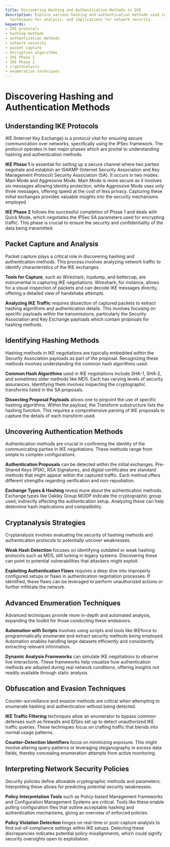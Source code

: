 ```yaml
---
title: Discovering Hashing and Authentication Methods in IKE
description: Explore various hashing and authentication methods used in IKE protocols,
  techniques for analysis, and implications for network security.
keywords:
- IKE protocols
- hashing methods
- authentication methods
- network security
- packet capture
- encryption algorithms
- IKE Phase 1
- IKE Phase 2
- cryptanalysis
- enumeration techniques
---
```


# Discovering Hashing and Authentication Methods

## Understanding IKE Protocols

IKE (Internet Key Exchange) is a protocol vital for ensuring secure communication over networks, specifically using the IPSec framework. The protocol operates in two major phases which are pivotal to understanding hashing and authentication methods.

**IKE Phase 1** is essential for setting up a secure channel where two parties negotiate and establish an ISAKMP (Internet Security Association and Key Management Protocol) Security Association (SA). It occurs in two modes: Main Mode and Aggressive Mode. Main Mode is more secure as it involves six messages allowing identity protection, while Aggressive Mode uses only three messages, offering speed at the cost of less privacy. Capturing these initial exchanges provides valuable insights into the security mechanisms employed.

**IKE Phase 2** follows the successful completion of Phase 1 and deals with Quick Mode, which negotiates the IPSec SA parameters used for encrypting traffic. This phase is crucial to ensure the security and confidentiality of the data being transmitted.

## Packet Capture and Analysis

Packet capture plays a critical role in discovering hashing and authentication methods. This process involves analyzing network traffic to identify characteristics of the IKE exchanges.

**Tools for Capture**, such as Wireshark, tcpdump, and bettercap, are instrumental in capturing IKE negotiations. Wireshark, for instance, allows for a visual inspection of packets and can decode IKE messages directly, offering a detailed view of handshake attempts.

**Analyzing IKE Traffic** requires dissection of captured packets to extract hashing algorithms and authentication details. This involves focusing on specific payloads within the transmissions, particularly the Security Association and Key Exchange payloads which contain proposals for hashing methods.

## Identifying Hashing Methods

Hashing methods in IKE negotiations are typically embedded within the Security Association payloads as part of the proposal. Recognizing these methods involves understanding the common hash algorithms used.

**Common Hash Algorithms** used in IKE negotiations include SHA-1, SHA-2, and sometimes older methods like MD5. Each has varying levels of security assurances. Identifying them involves inspecting the cryptographic transforms listed in the SA proposals.

**Dissecting Proposal Payloads** allows one to pinpoint the use of specific hashing algorithms. Within the payload, the Transform substructure lists the hashing function. This requires a comprehensive parsing of IKE proposals to capture the details of each transform used.

## Uncovering Authentication Methods

Authentication methods are crucial in confirming the identity of the communicating parties in IKE negotiations. These methods range from simple to complex configurations.

**Authentication Proposals** can be detected within the initial exchanges. Pre-Shared Keys (PSK), RSA Signatures, and digital certificates are standard methods that might appear within the captured traffic. Each method offers different strengths regarding verification and non-repudiation.

**Exchange Types & Hashing** reveal more about the authentication methods. Exchange types like Oakley Group MODP indicate the cryptographic group used, indirectly affecting the authentication setup. Analyzing these can help determine hash implications and compatibility.

## Cryptanalysis Strategies

Cryptanalysis involves evaluating the security of hashing methods and authentication protocols to potentially uncover weaknesses.

**Weak Hash Detection** focuses on identifying outdated or weak hashing protocols such as MD5, still lurking in legacy systems. Discovering these can point to potential vulnerabilities that attackers might exploit.

**Exploiting Authentication Flaws** requires a deep dive into improperly configured setups or flaws in authentication negotiation processes. If identified, these flaws can be leveraged to perform unauthorized actions or further infiltrate the network.

## Advanced Enumeration Techniques

Advanced techniques provide more in-depth and automated analysis, expanding the toolkit for those conducting these endeavors.

**Automation with Scripts** involves using scripts and tools like IKEforce to programmatically enumerate and extract security methods being employed. Automation enables handling large datasets efficiently and consistently extracting relevant information.

**Dynamic Analysis Frameworks** can simulate IKE negotiations to observe live interactions. These frameworks help visualize how authentication methods are adopted during real network conditions, offering insights not readily available through static analysis.

## Obfuscation and Evasion Techniques

Counter-surveillance and evasion methods are critical when attempting to enumerate hashing and authentication without being detected.

**IKE Traffic Filtering** techniques allow an enumerator to bypass common defenses such as firewalls and IDSes set up to detect unauthorized IKE traffic queries. These techniques focus on crafting traffic that blends into normal usage patterns.

**Counter-Detection Identifiers** focus on minimizing exposure. This might involve altering query patterns or leveraging steganography in excess data fields, thereby concealing enumeration attempts from active monitoring.

## Interpreting Network Security Policies

Security policies define allowable cryptographic methods and parameters. Interpreting these allows for predicting potential security weaknesses.

**Policy Interpretation Tools** such as Policy-based Management frameworks and Configuration Management Systems are critical. Tools like these enable pulling configuration files that outline acceptable hashing and authentication mechanisms, giving an overview of enforced policies.

**Policy Violation Detection** hinges on real-time or post-capture analysis to find out-of-compliance settings within IKE setups. Detecting these discrepancies indicates potential policy misalignments, which could signify security oversights open to exploitation. 